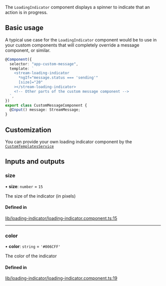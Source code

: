 The `LoadingIndicator` component displays a spinner to indicate that an action is in progress.

## Basic usage

A typical use case for the `LoadingIndicator` component would be to use in your custom components that will completely override a message component, or similar.

```typescript
@Component({
  selector: "app-custom-message",
  template: `
    <stream-loading-indicator
      *ngIf="message.status === 'sending'"
      [size]="20"
    ></stream-loading-indicator>
    <!-- Other parts of the custom message component -->
  `,
})
export class CustomMessageComponent {
  @Input() message: StreamMessage;
}
```

## Customization

You can provide your own loading indicator component by the [`CustomTemplatesService`](../services/CustomTemplatesService.mdx)

[//]: # "Start of generated content"
## Inputs and outputs 


### size

• **size**: `number` = `15`

The size of the indicator (in pixels)

#### Defined in

[lib/loading-indicator/loading-indicator.component.ts:15](https://github.com/GetStream/stream-chat-angular/blob/a364b2f/projects/stream-chat-angular/src/lib/loading-indicator/loading-indicator.component.ts#L15)

___

### color

• **color**: `string` = `'#006CFF'`

The color of the indicator

#### Defined in

[lib/loading-indicator/loading-indicator.component.ts:19](https://github.com/GetStream/stream-chat-angular/blob/a364b2f/projects/stream-chat-angular/src/lib/loading-indicator/loading-indicator.component.ts#L19)

[//]: # "End of generated content"

